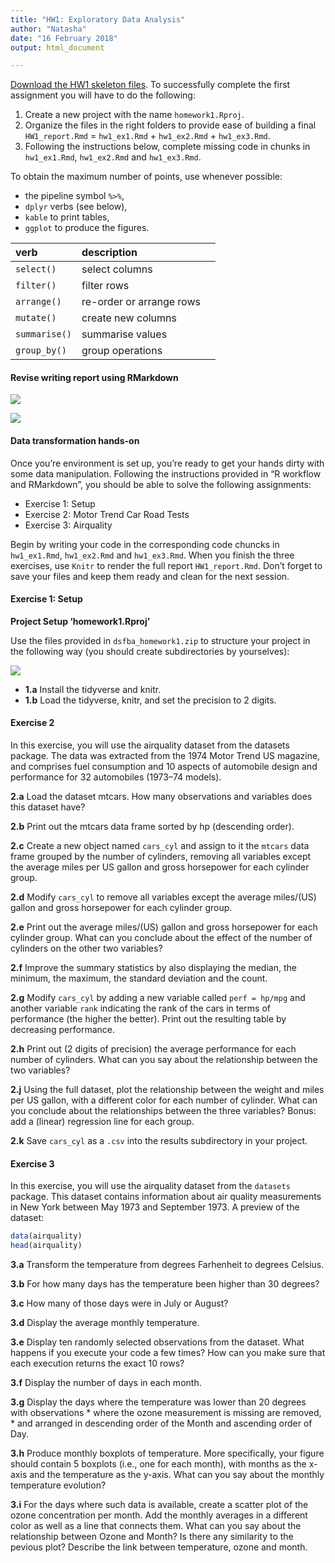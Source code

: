 ```yaml
---
title: "HW1: Exploratory Data Analysis"
author: "Natasha"
date: "16 February 2018"
output: html_document

---
```


[Download the HW1 skeleton files](https://raw.githubusercontent.com/tvatter/dsfba_2018/master/data/dsfba_homework1_skeleton.zip). To successfully complete the first assignment you
will have to do the following:

1. Create a new project with the name `homework1.Rproj`.
2. Organize the files in the right folders to provide ease of building a final
`HW1_report.Rmd` = `hw1_ex1.Rmd` + `hw1_ex2.Rmd` + `hw1_ex3.Rmd`.
3. Following the instructions below, complete missing code in chunks in `hw1_ex1.Rmd`, `hw1_ex2.Rmd` and `hw1_ex3.Rmd`. 


To obtain the maximum number of points, use whenever possible:

* the pipeline symbol `%>%`,
* `dplyr` verbs (see below),
* `kable` to print tables,
* `ggplot` to produce the figures.


| verb | description |
| :---  | :---  | :---:  |
| `select()` | select columns |
| `filter()` | filter rows |
| `arrange()` | re-order or arrange rows |
| `mutate()` | create new columns |
| `summarise()` | summarise values |
| `group_by()` | group operations |

#### Revise writing report using RMarkdown

![](rmarkdown_cs_1.png)

![](rmarkdown_cs_2.png)

<!-- __Q1.__ To showcase your successful project organisation, start your report by -->
<!-- providing the code and output for listing all files in your current directory  -->
<!-- and subdirectories. -->

#### Data transformation hands-on

Once you're environment is set up, you're ready to get your hands dirty with 
some data manipulation. Following the instructions provided in "R workflow and
RMarkdown", you should be able to solve the following assignments:

 * Exercise 1: Setup
 * Exercise 2: Motor Trend Car Road Tests
 * Exercise 3: Airquality


Begin by writing your code in the corresponding code chuncks in `hw1_ex1.Rmd`,
`hw1_ex2.Rmd` and `hw1_ex3.Rmd`. When you finish the three exercises, use `Knitr` to render the
full report `HW1_report.Rmd`.
Don't forget to save your files and keep them ready and clean for the next session. 


#### Exercise 1: Setup

__Project Setup 'homework1.Rproj'__

Use the files provided in `dsfba_homework1.zip` to structure your project in the following way (you should create subdirectories by yourselves):

![](project_structure.png)

* __1.a__ Install the tidyverse and knitr.
* __1.b__ Load the tidyverse, knitr, and set the precision to 2 digits.

#### Exercise 2

In this exercise, you will use the airquality dataset from the datasets package. The data was extracted from the 1974 Motor Trend US magazine, and comprises fuel consumption and 10 aspects of automobile design and performance for 32 automobiles (1973–74 models).

__2.a__  Load the dataset mtcars. How many observations and variables does this dataset have?

__2.b__  Print out the mtcars data frame sorted by hp (descending order).

__2.c__ Create a new object named `cars_cyl` and assign to it the `mtcars` data frame grouped by the number of cylinders, removing all variables except the average miles per US gallon and gross horsepower for each cylinder group.

__2.d__ Modify `cars_cyl` to remove all variables except the average miles/(US) gallon and gross horsepower for each cylinder group.

__2.e__  Print out the average miles/(US) gallon and gross horsepower for each cylinder group.
What can you conclude about the effect of the number of cylinders on the other two variables?

__2.f__  Improve the summary statistics by also displaying the median, the minimum, the maximum, the standard deviation and the count.

__2.g__  Modify `cars_cyl` by adding a new variable called `perf = hp/mpg` and another
variable `rank` indicating the rank of the cars in terms of performance (the higher the better). 
Print out the resulting table by decreasing performance.

__2.h__ Print out (2 digits of precision) the average performance for each 
number of cylinders. What can you say about the relationship between the two variables?

__2.j__ Using the full dataset, plot the relationship between the weight and miles per US gallon, with a different color for each number of cylinder. What can you conclude about the relationships between the three variables? Bonus: add a (linear) regression line for each group.

__2.k__ Save `cars_cyl` as a `.csv` into the results subdirectory in your project.


#### Exercise 3

In this exercise, you will use the airquality dataset from the `datasets` package. 
This dataset contains information about air quality measurements in New York between May 1973 and September 1973. A preview of the dataset:

```r

data(airquality)
head(airquality)

```

__3.a__ Transform the temperature from degrees Farhenheit to degrees Celsius.

__3.b__ For how many days has the temperature been higher than 30 degrees?

__3.c__ How many of those days were in July or August?

__3.d__ Display the average monthly temperature.

__3.e__ Display ten randomly selected observations from the dataset. What happens if you execute your code a few times? How can you make sure that each execution returns the exact 10 rows?

__3.f__ Display the number of days in each month.

__3.g__ Display the days where the temperature was lower than 20 degrees with observations
* where the ozone measurement is missing are removed,
* and arranged in descending order of the Month and ascending order of Day.

__3.h__ Produce monthly boxplots of temperature. More specifically, your figure 
should contain 5 boxplots (i.e., one for each month), with months as the x-axis 
and the temperature as the y-axis. What can you say about the monthly temperature evolution?

__3.i__ For the days where such data is available, create a scatter plot of the ozone concentration per month. Add the monthly averages in a different color as well as a line that connects them. 
What can you say about the relationship between Ozone and Month? Is there any similarity to the pevious plot? Describe the link between temperature, ozone and month.

